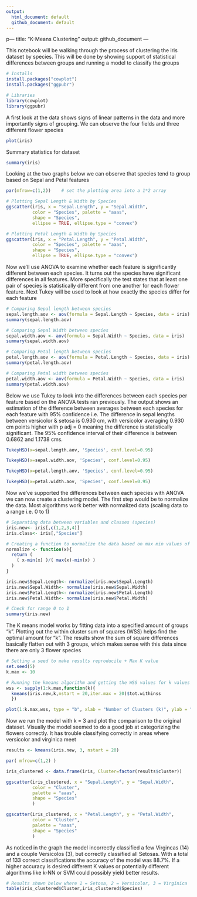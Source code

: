 ---
output:
  html_document: default
  github_document: default
---
p---
title: "K-Means Clustering"
output: github_document
---

This notebook will be walking through the process of clustering the iris dataset by species. This will be done by showing support of statistical differences between groups and running a model to classify the groups

```{r}
# Installs
install.packages("cowplot")
install.packages("ggpubr")
```

```{r}
# Libraries
library(cowplot)
library(ggpubr)
```

A first look at the data shows signs of linear patterns in the data and more importantly signs of grouping. We can observe the four fields and three different flower species
```{r}
plot(iris)
```
Summary statistics for dataset
```{r}
summary(iris)
```
Looking at the two graphs below we can observe that species tend to group based on Sepal and Petal features
```{r}
par(mfrow=c(1,2))    # set the plotting area into a 1*2 array

# Plotting Sepal Length & Width by Species
ggscatter(iris, x = "Sepal.Length", y = "Sepal.Width",
          color = "Species", palette = "aaas",
          shape = "Species",
          ellipse = TRUE, ellipse.type = "convex")

# Plotting Petal Length & Width by Species
ggscatter(iris, x = "Petal.Length", y = "Petal.Width",
          color = "Species", palette = "aaas",
          shape = "Species",
          ellipse = TRUE, ellipse.type = "convex")

```
Now we'll use ANOVA to examine whether each feature is significantly different between each species. It turns out the species have significant differences in all features. More specifically the test states that at least one pair of species is statistically different from one another for each flower feature. Next Tukey will be used to look at how exactly the species differ for each feature

```{r}
# Comparing Sepal length between species
sepal.length.aov <- aov(formula = Sepal.Length ~ Species, data = iris)
summary(sepal.length.aov)

# Comparing Sepal Width between species
sepal.width.aov <- aov(formula = Sepal.Width ~ Species, data = iris)
summary(sepal.width.aov)

# Comparing Petal length between species
petal.length.aov <- aov(formula = Petal.Length ~ Species, data = iris)
summary(petal.length.aov)

# Comparing Petal width between species
petal.width.aov <- aov(formula = Petal.Width ~ Species, data = iris)
summary(petal.width.aov)
```
Below we use Tukey to look into the differences between each species per feature based on the ANOVA tests ran previously. The output shows an estimation of the difference between averages between each species for each feature with 95% confidence i.e. The difference in sepal lengths between versicolor & setosa is 0.930 cm, with versicolor averaging 0.930 cm points higher with p adj = 0 meaning the difference is statistically significant. The 95% confidence interval of their difference is between 0.6862 and 1.1738 cms.
```{r}
TukeyHSD(x=sepal.length.aov, 'Species', conf.level=0.95)

TukeyHSD(x=sepal.width.aov, 'Species', conf.level=0.95)

TukeyHSD(x=petal.length.aov, 'Species', conf.level=0.95)

TukeyHSD(x=petal.width.aov, 'Species', conf.level=0.95)

```
Now we've supported the differences between each species with ANOVA we can now create a clustering model. The first step would be to normalize the data. Most algorithms work better with normalized data (scaling data to a range i.e. 0 to 1)

```{r}
# Separating data between variables and classes (species)
iris.new<- iris[,c(1,2,3,4)]
iris.class<- iris[,"Species"]

# Creating a function to normalize the data based on max min values of each col
normalize <- function(x){
  return (
    ( x-min(x) )/( max(x)-min(x) )
  )
}

iris.new$Sepal.Length<- normalize(iris.new$Sepal.Length)
iris.new$Sepal.Width<- normalize(iris.new$Sepal.Width)
iris.new$Petal.Length<- normalize(iris.new$Petal.Length)
iris.new$Petal.Width<- normalize(iris.new$Petal.Width)

# Check for range 0 to 1
summary(iris.new)
```
The K means model works by fitting data into a specified amount of groups "k". Plotting out the within cluster sum of squares (WSS) helps find the optimal amount for "k". The results show the sum of square differences basically flatten out with 3 groups, which makes sense with this data since there are only 3 flower species
```{r}
# Setting a seed to make results reproducile + Max K value
set.seed(5)
k.max <- 10

# Running the kmeans algorithm and getting the WSS values for k values from 1-10
wss <- sapply(1:k.max,function(k){
  kmeans(iris.new,k,nstart = 20,iter.max = 20)$tot.withinss
  })

plot(1:k.max,wss, type = "b", xlab = "Number of Clusters (k)", ylab = "WSS")
```
Now we run the model with k = 3 and plot the comparison to the original dataset. Visually the model seemed to do a good job at categorizing the flowers correctly. It has trouble classifying correctly in areas where versicolor and virginica meet

```{r}
results <- kmeans(iris.new, 3, nstart = 20)

par( mfrow=c(1,2) )

iris_clustered <- data.frame(iris, Cluster=factor(results$cluster))

ggscatter(iris_clustered, x = "Sepal.Length", y = "Sepal.Width",
          color = "Cluster",
          palette = "aaas",
          shape = "Species"
          )

ggscatter(iris_clustered, x = "Petal.Length", y = "Petal.Width",
          color = "Cluster",
          palette = "aaas",
          shape = "Species"
          )
```
As noticed in the graph the model incorrectly classified a few Virgincas (14) and a couple Versicolos (3), but correctly classified all Setosas. With a total of 133 correct classifications the accuracy of the model was 88.7%. If a higher accuracy is desired different K values or potentially different algorithms like k-NN or SVM could possibly yield better results.

```{r}
# Results shown below where 1 = Setosa, 2 = Versicolor, 3 = Virginica
table(iris_clustered$Cluster,iris_clustered$Species)
```



